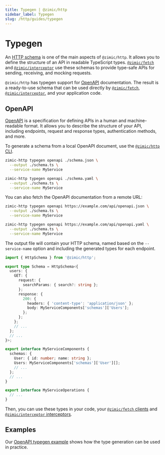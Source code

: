 ```yaml
---
title: Typegen | @zimic/http
sidebar_label: Typegen
slug: /http/guides/typegen
---
```



# Typegen

An [HTTP schema](/docs/zimic-http/guides/1-schemas.md) is one of the main aspects of `@zimic/http`. It allows you to
define the structure of an API in readable TypeScript types. [`@zimic/fetch`](/docs/zimic-fetch/1-index.md) and
[`@zimic/interceptor`](/docs/zimic-interceptor/1-index.md) use these schemas to provide type-safe APIs for sending,
receiving, and mocking requests.

`@zimic/http` has typegen support for [OpenAPI](https://www.openapis.org) documentation. The result is a ready-to-use
schema that can be used directly by [`@zimic/fetch`](/docs/zimic-fetch/1-index.md),
[`@zimic/interceptor`](/docs/zimic-interceptor/1-index.md), and your application code.

## OpenAPI

[OpenAPI](https://www.openapis.org) is a specification for defining APIs in a human and machine-readable format. It
allows you to describe the structure of your API, including endpoints, request and response types, authentication
methods, and more.

To generate a schema from a local OpenAPI document, use the [`@zimic/http` CLI](/docs/zimic-http/cli/1-typegen.md).

<Tabs groupId="openapi-typegen-format">
  <TabItem value="json" label="JSON">

```bash
zimic-http typegen openapi ./schema.json \
  --output ./schema.ts \
  --service-name MyService
```

  </TabItem>
  <TabItem value="yaml" label="YAML">

```bash
zimic-http typegen openapi ./schema.yaml \
  --output ./schema.ts \
  --service-name MyService
```

  </TabItem>
</Tabs>

You can also fetch the OpenAPI documentation from a remote URL:

<Tabs groupId="openapi-typegen-format">
  <TabItem value="json" label="JSON">

```bash
zimic-http typegen openapi https://example.com/api/openapi.json \
  --output ./schema.ts \
  --service-name MyService
```

  </TabItem>
  <TabItem value="yaml" label="YAML">

```bash
zimic-http typegen openapi https://example.com/api/openapi.yaml \
  --output ./schema.ts \
  --service-name MyService
```

  </TabItem>
</Tabs>

The output file will contain your HTTP schema, named based on the `--service-name` option and including the generated
types for each endpoint.

```ts title="schema.ts"
import { HttpSchema } from '@zimic/http';

export type Schema = HttpSchema<{
  users: {
    GET: {
      request: {
        searchParams: { search?: string };
      };
      response: {
        200: {
          headers: { 'content-type': 'application/json' };
          body: MyServiceComponents['schemas']['Users'];
        };
      };
    };
    // ...
  };
  // ...
}>;

export interface MyServiceComponents {
  schemas: {
    User: { id: number; name: string };
    Users: MyServiceComponents['schemas']['User'][];
    // ...
  };
  // ...
}

export interface MyServiceOperations {
  // ...
}
```

Then, you can use these types in your code, your
[`@zimic/fetch` clients](/docs/zimic-fetch/guides/8-typegen.mdx#using-a-generated-schema) and
[`@zimic/interceptor` interceptors](/docs/zimic-interceptor/guides/http/10-typegen.mdx#using-a-generated-schema).

## Examples

Our [OpenAPI typegen example](https://github.com/zimicjs/zimic/tree/main/examples/zimic-with-openapi-typegen#readme)
shows how the type generation can be used in practice.
